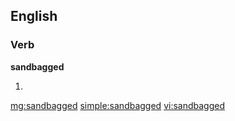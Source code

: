 ==English==

===Verb===
'''sandbagged'''

# {{past of|[[sandbag]]}}

[[mg:sandbagged]]
[[simple:sandbagged]]
[[vi:sandbagged]]